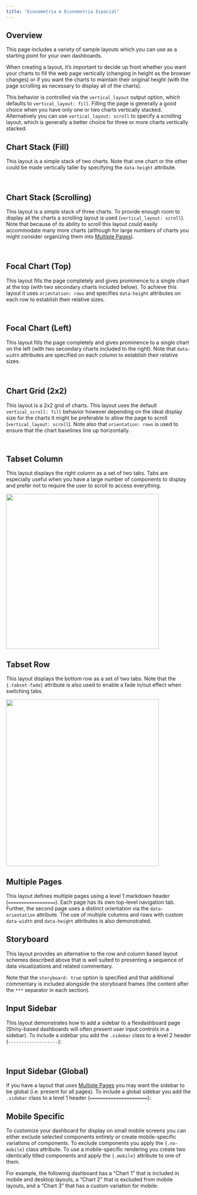 ```yaml
---
title: "Econometria e Econometria Espacial"
---
```


## Overview

This page includes a variety of sample layouts which you can use as a starting point for your own dashboards.

When creating a layout, it's important to decide up front whether you want your charts to fill the web page vertically (changing in height as the browser changes) or if you want the charts to maintain their original height (with the page scrolling as necessary to display all of the charts).

This behavior is controlled via the `vertical_layout` output option, which defaults to `vertical_layout: fill`. Filling the page is generally a good choice when you have only one or two charts vertically stacked. Alternatively you can use `vertical_layout: scroll` to specify a scrolling layout, which is generally a better choice for three or more charts vertically stacked.

## Chart Stack (Fill)

This layout is a simple stack of two charts. Note that one chart or the other could be made vertically taller by specifying the `data-height` attribute.

<div class="row">

<div class="col-md-6">
<div id="chartstack-fill"></div>
<script type="text/javascript">loadSnippet('chartstack-fill')</script>
</div>

<div class="col-md-6 nopadding">
<div height="470px" width="100%">
<img class="holder" data-src="holder.js/100px235?size=28&amp;text=Chart 1">
<img class="holder" data-src="holder.js/100px235?size=28&amp;text=Chart 2">
</div>
</div>

</div>

## Chart Stack (Scrolling)

This layout is a simple stack of three charts. To provide enough room to display all the charts a scrolling layout is used (`vertical_layout: scroll`). Note that because of its ability to scroll this layout could easily accommodate many more charts (although for large numbers of charts you might consider organizing them into [Multiple Pages]).

<div class="row">

<div class="col-md-6">
<div id="chartstack-scrolling"></div>
<script type="text/javascript">loadSnippet('chartstack-scrolling')</script>
</div>

<div class="col-md-6 nopadding">
<div height="406px" width="100%">
<img class="holder" data-src="holder.js/100px135?size=28&amp;text=Chart 1">
<img class="holder" data-src="holder.js/100px135?size=28&amp;text=Chart 2">
<img class="holder" data-src="holder.js/100px135?size=28&amp;text=Chart 3">
</div>
</div>
</div>

## Focal Chart (Top)

This layout fills the page completely and gives prominence to a single chart at the top (with two secondary charts included below). To achieve this layout it uses `orientation: rows` and specifies `data-height` attributes on each row to establish their relative sizes.

<div class="row">
<div class="col-md-6">
<div id="focalchart-top"></div>
<script type="text/javascript">loadSnippet('focalchart-top')</script>
</div>

<div class="col-md-6 nopadding">
<div height="440px" width="100%">
<img class="holder" data-src="holder.js/100px298?size=28&amp;text=Chart 1">
</div>
<div style="float: left; width: 50%;">
<img class="holder" data-src="holder.js/100px145?size=28&amp;text=Chart 2">
</div>
<div style="margin-left: 50%;">
<img class="holder" data-src="holder.js/100px145?size=28&amp;text=Chart 3">
</div>
</div>
</div>

## Focal Chart (Left)

This layout fills the page completely and gives prominence to a single chart on the left (with two secondary charts included to the right). Note that `data-width` attributes are specified on each column to establish their relative sizes.

<div class="row">

<div class="col-md-6">
<div id="focalchart-left"></div>
<script type="text/javascript">loadSnippet('focalchart-left')</script>
</div>

<div class="col-md-6 nopadding">
<div height="420px" width="100%">
<div style="float: left; width: 55%;">
<img class="holder" data-src="holder.js/100px420?size=28&amp;text=Chart 1">
</div>
<div style="margin-left: 55%;">
<img class="holder" data-src="holder.js/100px210?size=28&amp;text=Chart 2">
<img class="holder" data-src="holder.js/100px210?size=28&amp;text=Chart 3">
</div>
</div>
</div>

</div>

## Chart Grid (2x2)

This layout is a 2x2 grid of charts. This layout uses the default `vertical_scroll: fill` behavior however depending on the ideal display size for the charts it might be preferable to allow the page to scroll (`vertical_layout: scroll`). Note also that `orientation: rows` is used to ensure that the chart baselines line up horizontally.

<div class="row">

<div class="col-md-6">
<div id="grid2x2"></div>
<script type="text/javascript">loadSnippet('grid2x2')</script>
</div>

<div class="col-md-6 nopadding">
<div height="524px" width="100%">
<div>
<div style="float: left; width: 50%;">
<img class="holder" data-src="holder.js/100px262?size=28&amp;text=Chart 1">
</div>
<div style="margin-left: 50%;">
<img class="holder" data-src="holder.js/100px262?size=28&amp;text=Chart 2">
</div>
</div>
<div>
<div style="float: left; width: 50%;">
<img class="holder" data-src="holder.js/100px262?size=28&amp;text=Chart 3">
</div>
<div style="margin-left: 50%;">
<img class="holder" data-src="holder.js/100px262?size=28&amp;text=Chart 4">
</div>
</div>
</div>
</div>

</div>

## Tabset Column

This layout displays the right column as a set of two tabs. Tabs are especially useful when you have a large number of components to display and prefer not to require the user to scroll to access everything.

<div class="row">

<div class="col-md-6">
<div id="tabsetcolumn"></div>
<script type="text/javascript">loadSnippet('tabsetcolumn')</script>
</div>

<div class="col-md-6 nopadding">
<div height="422px" width="100%">
<img src="images/tabset-column.png" width=415 height=422>
</div>
</div>

</div>

## Tabset Row

This layout displays the bottom row as a set of two tabs. Note that the `{.tabset-fade}` attribute is also used to enable a fade in/out effect when switching tabs.

<div class="row">

<div class="col-md-6">
<div id="tabsetrow"></div>
<script type="text/javascript">loadSnippet('tabsetrow')</script>
</div>

<div class="col-md-6 nopadding">
<div height="454px" width="100%">
<img src="images/tabset-row.png" width=415 height=454>
</div>
</div>

</div>


## Multiple Pages

This layout defines multiple pages using a level 1 markdown header (`==================`). Each page has its own top-level navigation tab. Further, the second page uses a distinct orientation via the `data-orientation` attribute. The use of multiple columns and rows with custom `data-width` and `data-height` attributes is also demonstrated.

<div id="multiplepages-layout"></div>
<script type="text/javascript">loadSnippet('multiplepages-layout')</script>

## Storyboard

This layout provides an alternative to the row and column based layout schemes described above that is well suited to presenting a sequence of data visualizations and related commentary. 

<div id="storyboardcommentary"></div>
<script type="text/javascript">loadSnippet('storyboardcommentary')</script>

Note that the `storyboard: true` option is specified and that additional commentary is included alongside the storyboard frames (the content after the `***` separator in each section).

## Input Sidebar

This layout demonstrates how to add a sidebar to a flexdashboard page (Shiny-based dashboards will often present user input controls in a sidebar). To include a sidebar you add the `.sidebar` class to a level 2 header (`-------------------`):

<div class="row">

<div class="col-md-6">
<div id="sidebarlayout"></div>
<script type="text/javascript">loadSnippet('sidebarlayout')</script>
</div>

<div class="col-md-6 nopadding">
<div height="422px" width="100%">
<div style="float: left; width: 35%;">
<img class="holder" data-src="holder.js/100px422?size=28&amp;bg=CCCCCC&amp;fg=CCCCCC">
</div>
<div style="margin-left: 35%;">
<img class="holder" data-src="holder.js/100px211?size=28&amp;text=Chart 1">
<img class="holder" data-src="holder.js/100px211?size=28&amp;text=Chart 2">
</div>
</div>
</div>

</div>

## Input Sidebar (Global)

If you have a layout that uses [Multiple Pages] you may want the sidebar to be global (i.e. present for all pages). To include a global sidebar you add the `.sidebar` class to a level 1 header (`======================`):

<div id="sidebarmultiplepages"></div>
<script type="text/javascript">loadSnippet('sidebarmultiplepages')</script>

## Mobile Specific

To customize your dashboard for display on small mobile screens you can either exclude selected components entirely or create mobile-specific variations of components. To exclude components you apply the `{.no-mobile}` class attribute. To use a mobile-specific rendering you create two identically titled components and apply the `{.mobile}` attribute to one of them. 

For example, the following dashboard has a "Chart 1" that is included in mobile and desktop layouts, a "Chart 2" that is excluded from mobile layouts, and a "Chart 3" that has a custom variation for mobile:


<div id="mobilelayout"></div>
<script type="text/javascript">loadSnippet('mobilelayout')</script>








